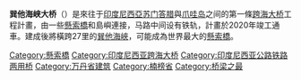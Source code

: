 {{未来建设}}
'''巽他海峡大桥'''（{{lang-id|Jembatan Selat Sunda}}）是來往于[[印度尼西亞|印度尼西亞]][[苏门答腊|苏门答腊]]與[[爪哇岛|爪哇岛]]之间的第一條[[跨海大桥|跨海大桥]]工程計畫，由一些[[懸索橋|懸索橋]]和島嶼連接，马路中间设有铁轨，計畫於2020年竣工通車。建成後將橫跨27里的[[巽他海峽|巽他海峽]]，可能成為世界最大的[[懸索橋|懸索橋]]。

{{印尼小作品}}

{{印度尼西亚高速公路}}

[[Category:懸索橋|Category:懸索橋]]
[[Category:印度尼西亚跨海大桥|Category:印度尼西亚跨海大桥]]
[[Category:印度尼西亚公路铁路两用桥|Category:印度尼西亚公路铁路两用桥]]
[[Category:万丹省建筑|Category:万丹省建筑]]
[[Category:楠榜省|Category:楠榜省]]
[[Category:桥梁之最|Category:桥梁之最]]